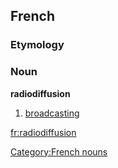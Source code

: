 ==French==
===Etymology===
{{radio-|diffusion}}

===Noun===
'''radiodiffusion'''
#[[broadcasting]]

[[Category:French nouns]]

[[fr:radiodiffusion]]